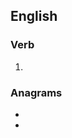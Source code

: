 ==English==

===Verb===
{{head|en|verb form}}

# {{en-past of|refile}}

===Anagrams===
* {{l|en|defiler}}
* {{l|en|fielder}}